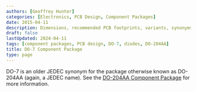 ```yaml
---
authors: [Geoffrey Hunter]
categories: [Electronics, PCB Design, Component Packages]
date: 2015-04-11
description: Dimensions, recommended PCB footprints, variants, synonyms and more for the DO-7 (DO-204AA) component package.
draft: false
lastUpdated: 2024-04-11
tags: [component packages, PCB design, DO-7, diodes, DO-204AA]
title: DO-7 Component Package
type: page
---
```



DO-7 is an older JEDEC synonym for the package otherwise known as DO-204AA (again, a JEDEC name). See the [DO-204AA Component Package](/pcb-design/component-packages/do-204aa-component-package/) for more information. 
